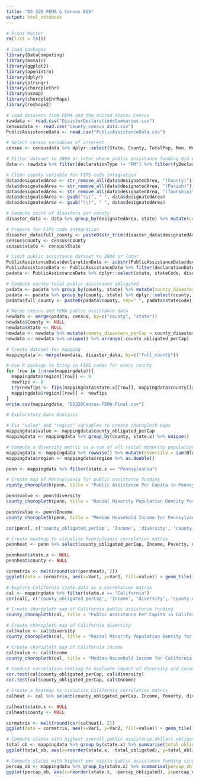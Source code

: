 ---
title: "DS 320 FEMA & Census EDA"
output: html_notebook
---

```{r}
# Front Matter
rm(list = ls())

# Load packages
library(DataComputing)
library(mosaic)
library(ggplot2)
library(openintro)
library(dplyr)
library(stringr)
library(choroplethr)
library(usmap)
library(choroplethrMaps)
library(reshape2)
```

```{r}
# Load datasets from FEMA and the United States Census
rawdata <- read.csv("DisasterDeclarationsSummaries.csv")
censusdata <- read.csv("county_census_data.csv")
PublicAssistanceData <- read.csv("PublicAssistanceData.csv")

# Select census variables of interest
census <- censusdata %>% dplyr::select(State, County, TotalPop, Men, Women, Hispanic, White, Black, Native, Asian, Pacific, Income, Poverty, Unemployment)

# Filter dataset to 2000 or later where public assistance funding did occur; limit dataset to county data
data <- rawdata %>% filter(declarationType != "FM") %>% filter(fyDeclared > 1999) %>% filter(paProgramDeclared == 1) %>% filter(designatedArea != 'Statewide') %>% dplyr::select(designatedArea, state, fipsCountyCode, fipsStateCode) 

# Clean county variable for FIPS code integration
data$designatedArea <- str_remove_all(data$designatedArea, "(County)")
data$designatedArea <- str_remove_all(data$designatedArea, "(Parish)")
data$designatedArea <- str_remove_all(data$designatedArea, "(Township)")
data$designatedArea <- gsub("\\(", " ", data$designatedArea)
data$designatedArea <- gsub("\\)", " ", data$designatedArea)

# Compute count of disasters per county
disaster_data <- data %>% group_by(designatedArea, state) %>% mutate(count = n()) %>% unique()

# Prepare for FIPS code integration
disaster_data$full_county <- paste0(str_trim(disaster_data$designatedArea),sep = " ", disaster_data$state)
census$county <- census$County
census$state <- census$State

# Limit public assistance dataset to 2000 or later
PublicAssistanceData$declarationDate <- substr(PublicAssistanceData$declarationDate, 0, 4)
PublicAssistanceData <- PublicAssistanceData %>% filter(declarationDate > 1999)
padata <- PublicAssistanceData %>% dplyr::select(state, stateCode, disasterNumber, county, totalObligated, countyCode) %>% group_by(disasterNumber, county, state) %>% unique()

# Compute county total public assistance obligated
padata <- padata %>% group_by(county, state) %>% mutate(county_disaster_count = n()) %>% mutate(countyObligated = sum(totalObligated))
padata <- padata %>% group_by(county, state) %>% dplyr::select(county, state, county_disaster_count, countyObligated, countyCode, stateCode) %>% unique()
padata$full_county <- paste0(padata$county, sep=" ", padata$stateCode)

# Merge census and FEMA public assistance data
newdata <- merge(padata, census, by=c("county", "state"))
newdata$County <- NULL
newdata$State <- NULL
newdata <- newdata %>% mutate(county_disasters_perCap = county_disaster_count/TotalPop) %>% mutate(county_obligated_perCap = countyObligated/TotalPop)
newdata <- newdata %>% unique() %>% arrange(-county_obligated_perCap)

# Create dataset for mapping
mappingdata <- merge(newdata, disaster_data, by=c("full_county"))
```

```{r}
# Use R package to bring in FIPS codes for every county
for (row in 1:nrow(mappingdata)){
  mappingdata$region[[row]] <- 0
  newfips <- 0
  try(newfips <- fips(mappingdata$state.x[[row]], mappingdata$county[[row]]))
  mappingdata$region[[row]] <- newfips
}
write.csv(mappingdata, "DS320Census-FEMA-Final.csv")

# Exploratory Data Analysis

# Fix "value" and "region" variables to create choropleth maps
mappingdata$value <- mappingdata$county_obligated_perCap
mappingdata <- mappingdata %>% group_by(county, state.x) %>% unique()

# Compute a diversity metric as a sum of all racial minority population percentages
mappingdata <- mappingdata %>% rowwise() %>% mutate(diversity = sum(Black, Hispanic, Native, Asian, Pacific))
mappingdata$region <- mappingdata$region %>% as.double()
```

```{r}
penn <- mappingdata %>% filter(state.x == "Pennsylvania")

# Create map of Pennsylvania for public assistance funding
county_choropleth(penn, title = "Public Assistance Per Capita in Pennsylvania", legend = "Dollars Per Capita", state_zoom = "pennsylvania")
```


```{r}
penn$value <- penn$diversity
county_choropleth(penn, title = "Racial Minority Population Density for Pennsylvania Counties", legend = "% of Population Identifying as a Racial Minority", state_zoom = "pennsylvania")
```

```{r}
penn$value <- penn$Income
county_choropleth(penn, title = "Median Household Income for Pennsylvania Counties", legend = "Median Household Income", state_zoom = "pennsylvania")
```

```{r}
cor(penn[, c('county_obligated_perCap', 'Income', 'diversity', 'county_disaster_count', 'county_disasters_perCap', 'Poverty')])
```

```{r}
# Create heatmap to visualize Pennsylvania correlation matrix
pennheat <- penn %>% select(county_obligated_perCap, Income, Poverty, diversity, county_disaster_count, county_disasters_perCap)

pennheat$state.x <- NULL
pennheat$county <- NULL

cormatrix <- melt(round(cor(pennheat), 2))
ggplot(data = cormatrix, aes(x=Var1, y=Var2, fill=value)) + geom_tile() + scale_fill_gradient2(low = "blue", high = "red", mid = "white", midpoint = 0, limit = c(-1,1), space = "Lab", name="Pearson\nCorrelation") + theme(axis.text.x = element_text(angle = 45, vjust = 1, size = 12, hjust = 1)) + labs(title = "Pennsylvania Correlation Heat Map")
```


```{r}
# Explore California state data as a correlation matrix
cal <- mappingdata %>% filter(state.x == "California")
cor(cal[, c('county_obligated_perCap', 'Income', 'diversity', 'county_disaster_count', 'county_disasters_perCap', 'Poverty')])
```

```{r}
# Create choropleth map of California public assistance funding
county_choropleth(cal, title = "Public Assistance Per Capita in California", legend = "Dollars Per Capita", state_zoom = "california")
```


```{r}
# Create choropleth map of California diversity
cal$value <- cal$diversity
county_choropleth(cal, title = "Racial Minority Population Density for California Counties", legend = "% of Population Identifying as a Racial Minority", state_zoom = "california")
```

```{r}
# Create choropleth map of California income
cal$value <- cal$Income
county_choropleth(cal, title = "Median Household Income for California Counties", legend = "Median Household Income", state_zoom = "california")
```


```{r}
# Conduct correlation testing to evaluate impact of diversity and income on California public assistance funding
cor.test(cal$county_obligated_perCap, cal$diversity)
cor.test(cal$county_obligated_perCap, cal$Income)
```

```{r}
# Create a heatmap to visualize California correlation matrix
calheat <- cal %>% select(county_obligated_perCap, Income, Poverty, diversity, county_disaster_count, county_disasters_perCap)

calheat$state.x <- NULL
calheat$county <- NULL

cormatrix <- melt(round(cor(calheat), 2))
ggplot(data = cormatrix, aes(x=Var1, y=Var2, fill=value)) + geom_tile() + scale_fill_gradient2(low = "blue", high = "red", mid = "white", midpoint = 0, limit = c(-1,1), space = "Lab", name="Pearson\nCorrelation") + theme(axis.text.x = element_text(angle = 45, vjust = 1, size = 12, hjust = 1)) + labs(title = "California Correlation Heat Map")
```



```{r}
# Compute states with highest overall public assistance dollars obligated since 2000
total_ob <- mappingdata %>% group_by(state.x) %>% summarise(total_obligated = sum(countyObligated)) %>% arrange(desc(total_obligated)) %>% head(10)
ggplot(total_ob, aes(x=reorder(state.x, -total_obligated), y=total_obligated, fill=state.x)) + geom_bar(stat='identity') + theme(axis.text.x = element_text(angle = 45, vjust = 1, size = 12, hjust = 1)) + labs(title = "States with Top 10 Highest Public Assistance Dollars", x = "State", y="Dollars Obligated") + theme(legend.position = "none")
```

```{r}
# Compute states with highest per capita public assistance funding since 2000
percap_ob <- mappingdata %>% group_by(state.x) %>% summarise(percap_obligated = sum(county_obligated_perCap)) %>% arrange(desc(percap_obligated)) %>% head(10)
ggplot(percap_ob, aes(x=reorder(state.x, -percap_obligated), y=percap_obligated, fill=state.x)) + geom_bar(stat='identity') + theme(axis.text.x = element_text(angle = 45, vjust = 1, size = 12, hjust = 1)) + labs(title = "States with Top 10 Highest Per Capita Public Assistance Dollars", x = "State", y="Dollars Obligated Per Capita") + theme(legend.position = "none")
```


